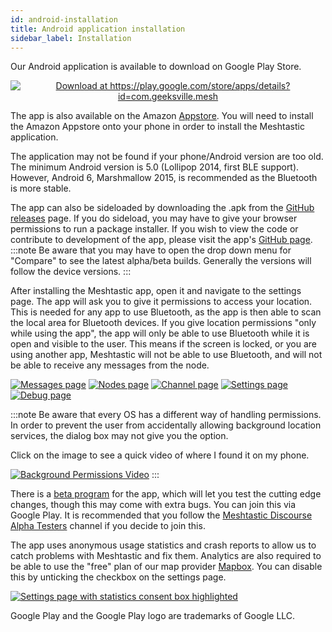 ```yaml
---
id: android-installation
title: Android application installation
sidebar_label: Installation
---
```


Our Android application is available to download on Google Play Store.

<p align="center">
  <a href="https://play.google.com/store/apps/details?id=com.geeksville.mesh">
    <img
      alt="Download at https://play.google.com/store/apps/details?id=com.geeksville.mesh"
      src="https://play.google.com/intl/en_us/badges/static/images/badges/en_badge_web_generic.png"
      style={{ zoom: '35%' }}
    />
  </a>
</p>

The app is also available on the Amazon [Appstore](https://www.amazon.com/Geeksville-Industries-Meshtastic/dp/B08CY9394Q). You will need to install the Amazon Appstore onto your phone in order to install the Meshtastic application.

The application may not be found if your phone/Android version are too old. The minimum Android version is 5.0 (Lollipop 2014, first BLE support). However, Android 6, Marshmallow 2015, is recommended as the Bluetooth is more stable.

The app can also be sideloaded by downloading the .apk from the <a href="https://github.com/meshtastic/Meshtastic-Android/releases/latest">GitHub releases</a> page. If you do sideload, you may have to give your browser permissions to run a package installer. If you wish to view the code or contribute to development of the app, please visit the app's <a href="https://github.com/meshtastic/Meshtastic-Android">GitHub page</a>.
:::note
Be aware that you may have to open the drop down menu for "Compare" to see the latest alpha/beta builds. Generally the versions will follow the device versions.
:::

After installing the Meshtastic app, open it and navigate to the settings page. The app will ask you to give it permissions to access your location. This is needed for any app to use Bluetooth, as the app is then able to scan the local area for Bluetooth devices. If you give location permissions "only while using the app", the app will only be able to use Bluetooth while it is open and visible to the user. This means if the screen is locked, or you are using another app, Meshtastic will not be able to use Bluetooth, and will not be able to receive any messages from the node.

[![Messages page](/img/android/android-messages-sm.png)](/img/android/android-messages-sm.png) [![Nodes page](/img/android/android-nodes-sm.png)](/img/android/android-nodes.png) [![Channel page](/img/android/android-channel-sm.png)](/img/android/android-channel.png) [![Settings page](/img/android/android-settings-sm.png)](/img/android/android-settings.png) [![Debug page](/img/android/android-debug-sm.png)](/img/android/android-debug.png)

:::note
Be aware that every OS has a different way of handling permissions. In order to prevent the user from accidentally allowing background location services, the dialog box may not give you the option.

Click on the image to see a quick video of where I found it on my phone.

[![Background Permissions Video](/img/android/android-bg-location-permissions.png)](https://youtu.be/YAFLxoeVIHg)
:::

There is a [beta program](https://play.google.com/apps/testing/com.geeksville.mesh) for the app, which will let you test the cutting edge changes, though this may come with extra bugs. You can join this via Google Play. It is recommended that you follow the [Meshtastic Discourse Alpha Testers](https://meshtastic.discourse.group/c/development/alpha-testers) channel if you decide to join this.

The app uses anonymous usage statistics and crash reports to allow us to catch problems with Meshtastic and fix them. Analytics are also required to be able to use the "free" plan of our map provider [Mapbox](https://docs.mapbox.com/help/how-mapbox-works). You can disable this by unticking the checkbox on the settings page.

[![Settings page with statistics consent box highlighted](/img/android/android-stats-consent-sm.png)](/img/android/android-stats-consent.png)

Google Play and the Google Play logo are trademarks of Google LLC.
